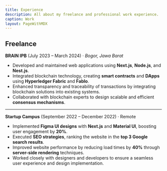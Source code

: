 ```yaml
---
title: Experience
description: All about my freelance and professional work experience.
caption: Work
layout: PageWithMDX
---
```


## Freelance

**BRAIN IPB** (July 2023 – March 2024) · _Bogor, Jawa Barat_

- Developed and maintained web applications using **Next.js**, **Node.js**, and **Nest.js**.
- Integrated blockchain technology, creating **smart contracts** and **DApps** using **Hyperledger Fabric** and **Fablo**.
- Enhanced transparency and traceability of transactions by integrating blockchain solutions into existing systems.
- Collaborated with blockchain experts to design scalable and efficient **consensus mechanisms**.

---

**Startup Campus** (September 2022 – December 2022) · Remote

- Implemented **Figma UI designs** with **Next.js** and **Material UI**, boosting user engagement by **20%**.
- Executed **SEO strategies**, ranking the website in the **top 3 Google search results**.
- Improved website performance by reducing load times by **40%** through **server-side rendering** techniques.
- Worked closely with designers and developers to ensure a seamless user experience and design implementation.
